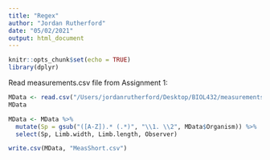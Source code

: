 ```yaml
---
title: "Regex"
author: "Jordan Rutherford"
date: "05/02/2021"
output: html_document
---
```


```r
knitr::opts_chunk$set(echo = TRUE)
library(dplyr)
```

Read measurements.csv file from Assignment 1:

```r
MData <- read.csv("/Users/jordanrutherford/Desktop/BIOL432/measurements.csv")
MData
```


```r
MData <- MData %>%
  mutate(Sp = gsub("([A-Z]).* (.*)", "\\1. \\2", MData$Organism)) %>%
  select(Sp, Limb.width, Limb.length, Observer)
```


```r
write.csv(MData, "MeasShort.csv")
```


















